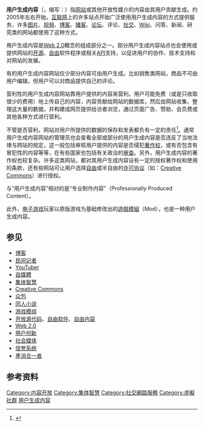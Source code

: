{{refimprove|time=2013-02-24T05:26:30+00:00}}
{{noteTA
|G1=IT
}}

'''用户生成内容'''（{{lang-en|User-generated content}}，缩写：{{lang|en|UGC}}）指[[网站|网站]]或其他开放性媒介的内容由其用户贡献生成。约2005年左右开始，[[互联网|互联网]]上的许多站点开始广泛使用用户生成内容的方式提供服务，许多[[图片|图片]]、[[视频|视频]]、[[博客|博客]]、[[播客|播客]]、[[网络论坛|论坛]]、评论、[[社交網路服務|社交]]、[[Wiki|Wiki]]、问答、新闻、研究类的网站都使用了这种方式。

用户生成内容是[[Web_2.0|Web 2.0]]概念的组成部分之一。部分用户生成内容站点也会使用或提供网站的[[开放源代码|开源]]、[[自由软件|自由]]软件程序或相关[[API|API]]支持，以促进用户的协作、技术支持和对网站的发展。

有的用户生成内容网站仅少部分内容可由用户生成。比如销售类网站，商品不可由用户编辑，但用户可以对商品提供自己的评论。

营利性的用户生成内容网站靠用户提供的内容来营利。用户可能免费（或是只收取很少的费用）地上传自己的内容，内容贡献给网站的数据库，然后由网站收集、整理这大量的数据，并构建成网页提供给访者浏览，通过页面广告、赞助、会员费或其他各种方式进行营利。

不管是否营利，网站对用户所提供的数据的保存和发表都负有一定的责任<ref>{{cite web|url=http://www.scl.org/site.aspx?i=ed9981|title=Web Site Operators & Liability for UGC - Facing up to Reality?|author1=Robert Goldstone|author2= James Gill|date=2008-12-31|publisher=Society for Computers and Law|accessdate=3 April 2010|archive-date=2016-11-05|archive-url=https://web.archive.org/web/20161105160834/http://www.scl.org/site.aspx?i=ed9981|dead-url=no}}</ref>。通常用户生成内容网站的管理员也会查看全部或部分的用户生成内容是否违反了当地法律与网站的规定，这一般包括审核用户提供的内容是否侵犯[[著作权|著作权]]，或有否包含有冒犯性的内容等等，在有些国家也包括有关政治的[[互联网审查|审查]]。另外，用户生成内容的著作权也较复杂。许多这类网站，都对其用户生成内容设有一定的授权著作权和使用的条款，还有些网站可让用户选择[[自由內容|自由]]或半自由的[[许可协议|许可协议]]（如：[[Creative_Commons|Creative Commons]]）进行授权。

与“用户生成内容”相对的是“专业制作内容”（Professionally Produced Content）。

此外，[[电子游戏|电子游戏]]玩家以原版游戏为基础修改出的[[遊戲模組|遊戲模組]]（Mod），也是一种用户生成内容。

== 参见 ==
* [[博客|博客]]
* [[民间记者|民间记者]]
* [[YouTuber|YouTuber]]
* [[自媒體|自媒體]]
* [[集体智慧|集体智慧]]
* [[Creative_Commons|Creative Commons]]
* [[众包|众包]]
* [[同人小说|同人小说]]
* [[游戏模组|游戏模组]]
* [[开放源代码|开放源代码]]、[[自由软件|自由软件]]、[[自由内容|自由内容]]
* [[Web_2.0|Web 2.0]]
* [[用户创新|用户创新]]
* [[社会媒体|社会媒体]]
* [[信誉系统|信誉系统]]
* [[產消合一者|產消合一者]]

== 参考资料 ==
{{reflist}}

{{Authority control}}
[[Category:内容开放|Category:内容开放]]
[[Category:集体智慧|Category:集体智慧]]
[[Category:社交網路服務|Category:社交網路服務]]
[[Category:虛擬社群|Category:虛擬社群]]
[[Category:用户生成内容|]]